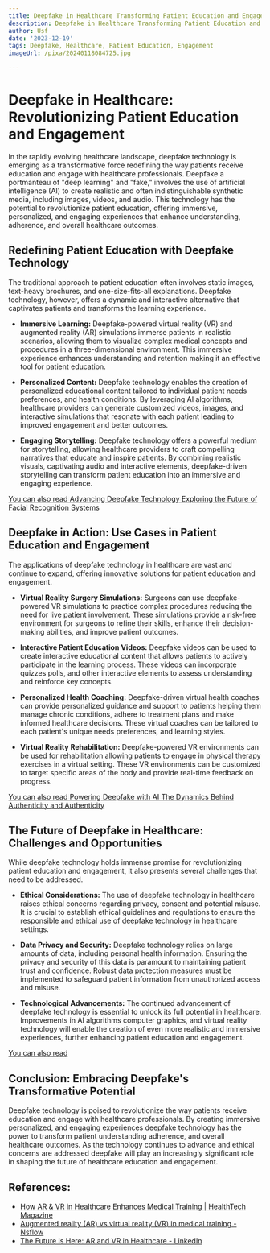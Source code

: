 ```yaml
---
title: Deepfake in Healthcare Transforming Patient Education and Engagement
description: Deepfake in Healthcare Transforming Patient Education and Engagement
author: Usf
date: '2023-12-19'
tags: Deepfake, Healthcare, Patient Education, Engagement
imageUrl: /pixa/20240118084725.jpg

---
```

# Deepfake  in Healthcare: Revolutionizing Patient Education and Engagement

In the rapidly evolving healthcare landscape,  deepfake technology  is emerging as a transformative force redefining  the  way patients receive education and  engage with healthcare professionals. Deepfake a portmanteau of "deep learning" and "fake," involves  the use of artificial  intelligence (AI) to create  realistic and often indistinguishable synthetic media, including images,  videos, and audio. This technology has the potential to revolutionize patient education, offering immersive, personalized, and engaging experiences  that enhance understanding, adherence, and overall healthcare outcomes.

## Redefining Patient Education with  Deepfake Technology

The traditional approach to  patient education often involves static images,  text-heavy brochures, and one-size-fits-all explanations. Deepfake technology, however,  offers a dynamic and interactive alternative that  captivates  patients and transforms the learning experience.

* **Immersive Learning:** Deepfake-powered virtual reality (VR) and augmented reality  (AR) simulations immerse  patients in realistic scenarios, allowing  them  to visualize complex medical concepts and procedures in a three-dimensional environment. This immersive experience enhances understanding and retention making it an effective tool for patient education.

* **Personalized  Content:** Deepfake technology enables the creation of personalized educational content tailored to individual patient needs preferences, and health conditions. By leveraging  AI algorithms, healthcare  providers can generate customized videos, images, and interactive simulations that  resonate with each patient leading to improved engagement and better outcomes.

* **Engaging Storytelling:** Deepfake  technology offers a powerful medium for storytelling, allowing healthcare providers to craft compelling narratives  that educate and inspire patients. By combining realistic visuals, captivating audio  and interactive elements, deepfake-driven storytelling can  transform patient education into an immersive and engaging experience.

[You  can also read Advancing Deepfake Technology Exploring the Future of  Facial Recognition Systems](Advancing%20Deepfake%20Technology%20Exploring%20the%20Future%20of%20Facial%20Recognition%20Systems)


## Deepfake in Action: Use Cases in Patient Education and Engagement

The  applications of deepfake technology  in healthcare are vast and continue to expand, offering innovative solutions for patient education and engagement.

* **Virtual  Reality Surgery Simulations:** Surgeons can use deepfake-powered VR simulations to practice complex  procedures reducing the  need  for live patient involvement. These simulations provide a risk-free environment for surgeons  to  refine their skills, enhance their decision-making abilities, and improve  patient outcomes.

* **Interactive Patient Education Videos:** Deepfake videos can be  used to create interactive educational content that allows patients to actively participate in  the learning process. These videos can incorporate quizzes polls, and  other interactive elements to assess understanding and reinforce key concepts.

* **Personalized Health Coaching:** Deepfake-driven virtual health coaches  can provide personalized guidance and  support to patients helping them manage chronic conditions, adhere to treatment plans and make informed healthcare decisions. These virtual coaches can be tailored to each patient's unique needs preferences, and learning styles.

* **Virtual Reality Rehabilitation:** Deepfake-powered VR environments can be  used for rehabilitation allowing patients to engage in physical therapy  exercises in a virtual setting. These  VR environments can be customized to target specific areas of the body and  provide real-time  feedback on progress.

[You can also read Powering Deepfake with AI The Dynamics Behind  Authenticity and Authenticity](Powering%20Deepfake%20with%20AI%20The%20Dynamics%20Behind%20Authenticity%20and%20Authenticity)


## The Future of Deepfake in Healthcare:  Challenges and  Opportunities

While deepfake technology  holds immense promise for revolutionizing patient education and engagement,  it also presents several challenges that need to be addressed.

* **Ethical Considerations:** The use of deepfake technology in healthcare raises ethical concerns regarding privacy, consent and potential misuse. It is  crucial to establish ethical guidelines and regulations to ensure the responsible and ethical use of  deepfake technology in healthcare settings.

*  **Data Privacy and Security:** Deepfake technology relies on large amounts of data, including  personal health information. Ensuring the privacy and security of this data is paramount to maintaining patient trust and confidence. Robust data protection measures must  be implemented to safeguard patient information from unauthorized access and misuse.

*  **Technological Advancements:**  The continued advancement of deepfake technology is essential to unlock its full potential in healthcare. Improvements in  AI algorithms computer graphics, and virtual reality  technology will enable the creation of even more realistic and  immersive experiences, further enhancing patient education and engagement.

[You can also read ]()


## Conclusion: Embracing Deepfake's Transformative Potential

Deepfake technology is  poised to revolutionize the way  patients receive education  and engage with healthcare professionals. By creating immersive personalized, and engaging experiences deepfake technology has the power to transform patient understanding adherence, and overall healthcare outcomes. As the technology continues to advance  and ethical concerns are addressed deepfake will play an increasingly significant role  in shaping the  future of healthcare education and engagement.

## References:
- [How AR & VR in Healthcare Enhances Medical Training | HealthTech Magazine](https://healthtechmagazine.net/article/2022/12/ar-vr-medical-training-2023-perfcon)
- [Augmented reality (AR) vs virtual reality (VR) in medical training - Nsflow](https://nsflow.com/blog/ar-and-vr-in-healthcare-education)
- [The Future is Here: AR and VR in Healthcare - LinkedIn](https://www.linkedin.com/pulse/future-here-ar-vr-healthcare-purplequarter)
